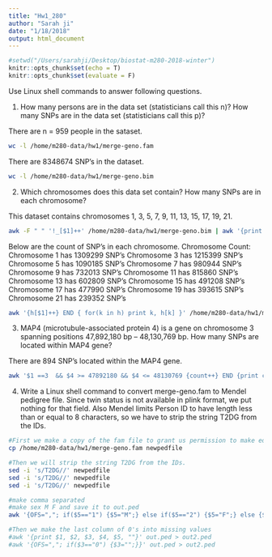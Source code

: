 ```yaml
---
title: "Hw1_280"
author: "Sarah ji"
date: "1/18/2018"
output: html_document
---
```


```r
#setwd("/Users/sarahji/Desktop/biostat-m280-2018-winter")
knitr::opts_chunk$set(echo = T)
knitr::opts_chunk$set(evaluate = F)
```

Use Linux shell commands to answer following questions.

1. How many persons are in the data set (statisticians call this n)? How many SNPs are in the data set (statisticians call this p)?

There are n = 959 people in the sataset. 

```bash
wc -l /home/m280-data/hw1/merge-geno.fam
```

There are 8348674 SNP's in the dataset.

```bash
wc -l /home/m280-data/hw1/merge-geno.bim
```


2. Which chromosomes does this data set contain? How many SNPs are in each chromosome?

This dataset contains chromosomes 1, 3, 5, 7, 9, 11, 13, 15, 17, 19, 21.


```bash
awk -F " " '!_[$1]++' /home/m280-data/hw1/merge-geno.bim | awk '{print $1}'
```

Below are the count of SNP's in each chromosome.
Chromosome Count:
Chromosome 1 has 1309299 SNP's
Chromosome 3 has 1215399 SNP's
Chromosome 5 has 1090185 SNP's
Chromosome 7 has 980944 SNP's
Chromosome 9 has 732013 SNP's
Chromosome 11 has 815860 SNP's
Chromosome 13 has 602809 SNP's
Chromosome 15 has 491208 SNP's
Chromosome 17 has 477990 SNP's
Chromosome 19 has 393615 SNP's
Chromosome 21 has 239352 SNP's

```bash
awk '{h[$1]++} END { for(k in h) print k, h[k] }' /home/m280-data/hw1/merge-geno.bim | sort -n
```

3. MAP4 (microtubule-associated protein 4) is a gene on chromosome 3 spanning positions 47,892,180 bp – 48,130,769 bp. How many SNPs are located within MAP4 gene?

There are 894 SNP's located within the MAP4 gene.

```bash
awk '$1 ==3  && $4 >= 47892180 && $4 <= 48130769 {count++} END {print count}' /home/m280-data/hw1/merge-geno.bim
```

4. Write a Linux shell command to convert merge-geno.fam to Mendel pedigree file. Since twin status is not available in plink format, we put nothing for that field. Also Mendel limits Person ID to have length less than or equal to 8 characters, so we have to strip the string T2DG from the IDs. 

```bash
#First we make a copy of the fam file to grant us permission to make edits!
cp /home/m280-data/hw1/merge-geno.fam newpedfile

#Then we will strip the string T2DG from the IDs.
sed -i 's/T2DG//' newpedfile
sed -i 's/T2DG//' newpedfile
sed -i 's/T2DG//' newpedfile

#make comma separated 
#make sex M F and save it to out.ped
awk '{OFS=","; if($5=="1") {$5="M";} else if($5=="2") {$5="F";} else {$5="0";}print;}' newpedfile > out.ped 

#Then we make the last column of 0's into missing values
#awk '{print $1, $2, $3, $4, $5, ""}' out.ped > out2.ped
#awk '{OFS=","; if($3=="0") {$3="";}}' out.ped > out2.ped
```


